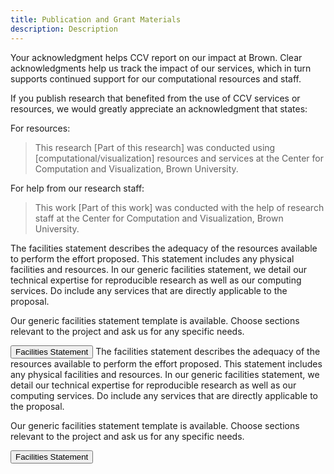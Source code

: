 ```yaml
---
title: Publication and Grant Materials
description: Description
---
```


<ContentSection title="Acknowledgment Statement">
  Your acknowledgment helps CCV report on our impact at Brown. Clear acknowledgments help us track the impact of our services, which in turn supports continued support for our computational resources and staff.

  If you publish research that benefited from the use of CCV services or resources, we would greatly appreciate an acknowledgment that states:

  For resources:

  > This research [Part of this research] was conducted using [computational/visualization] resources and services at the Center for Computation and Visualization, Brown University.

  For help from our research staff:

  > This work [Part of this work] was conducted with the help of research staff at the Center for Computation and Visualization, Brown University.  
</ContentSection>

<ContentSection title="Facilities Statement">
  The facilities statement describes the adequacy of the resources available to perform the effort proposed. This statement includes any physical facilities and resources. In our generic facilities statement, we detail our technical expertise for reproducible research as well as our computing services. Do include any services that are directly applicable to the proposal.

  Our generic facilities statement template is available. Choose sections relevant to the project and ask us for any specific needs. 

  <Button  variant="secondary_filled" href="https://docs.google.com/document/d/1anrhAU6iQxAo-KzNKeiDgLd-ZiC3UsuoRAZUKOBRLB4/edit?usp=sharing">
    Facilities Statement
  </Button>
</ContentSection>

<ContentSection title="Grant Proposal Materials for CCV Collaborators">
  The facilities statement describes the adequacy of the resources available to perform the effort proposed. This statement includes any physical facilities and resources. In our generic facilities statement, we detail our technical expertise for reproducible research as well as our computing services. Do include any services that are directly applicable to the proposal.

  Our generic facilities statement template is available. Choose sections relevant to the project and ask us for any specific needs. 

  <Button  variant="secondary_filled" href="https://docs.google.com/document/d/1anrhAU6iQxAo-KzNKeiDgLd-ZiC3UsuoRAZUKOBRLB4/edit?usp=sharing">
    Facilities Statement
  </Button>
</ContentSection>
